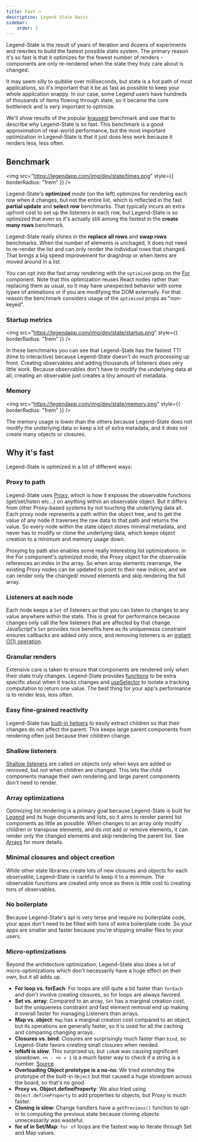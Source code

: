 ```yaml
---
title: Fast 🔥
description: Legend State Basic
sidebar:
    order: 3
---
```



Legend-State is the result of years of iteration and dozens of experiments and rewrites to build the fastest possible state system. The primary reason it's so fast is that it optimizes for the fewest number of renders - components are only re-rendered when the state they truly care about is changed.

It may seem silly to quibble over milliseconds, but state is a hot path of most applications, so it's important that it be as fast as possible to keep your whole application snappy. In our case, some Legend users have hundreds of thousands of items flowing through state, so it became the core bottleneck and is very important to optimize.

We'll show results of the popular [krausest](https://github.com/krausest/js-framework-benchmark) benchmark and use that to describe why Legend-State is so fast. This benchmark is a good approximation of real-world performance, but the most important optimization in Legend-State is that it just does less work because it renders less, less often.

## Benchmark

<img
  src="https://legendapp.com/img/dev/state/times.png"
  style={{ borderRadius: "1rem" }}
/>

Legend-State's **optimized** mode (on the left) optimizes for rendering each row when it changes, but not the entire list, which is reflected in the fast **partial update** and **select row** benchmarks. That typically incurs an extra upfront cost to set up the listeners in each row, but Legend-State is so optimized that even so it's actually still among the fastest in the **create many rows** benchmark.

Legend-State really shines in the **replace all rows** and **swap rows** benchmarks. When the number of elements is unchaged, it does not need to re-render the list and can only render the individual rows that changed. That brings a big speed improvement for drag/drop or when items are moved around in a list.

You can opt into the fast array rendering with the `optimized` prop on the [For](../../react/fine-grained-reactivity#for) component. Note that this optimization reuses React nodes rather than replacing them as usual, so it may have unexpected behavior with some types of animations or if you are modifying the DOM externally. For that reason the benchmark considers usage of the `optimized` props as "non-keyed".

### Startup metrics

<img
  src="https://legendapp.com/img/dev/state/startup.png"
  style={{ borderRadius: "1rem" }}
/>

In these benchmarks you can see that Legend-State has the fastest TTI (time to interactive) because Legend-State doesn't do much processing up front. Creating observables and adding thousands of listeners does very little work. Because observables don't have to modify the underlying data at all, creating an observable just creates a tiny amount of metadata.

### Memory

<img
  src="https://legendapp.com/img/dev/state/memory.png"
  style={{ borderRadius: "1rem" }}
/>

The memory usage is lower than the others because Legend-State does not modify the underlying data or keep a lot of extra metadata, and it does not create many objects or closures.

## Why it's fast

Legend-State is optimized in a lot of different ways:

### Proxy to path

Legend-State uses [Proxy](https://developer.mozilla.org/en-US/docs/Web/JavaScript/Reference/Global_Objects/Proxy), which is how it exposes the observable functions (get/set/listen etc...) on anything within an observable object. But it differs from other Proxy-based systems by not touching the underlying data all. Each proxy node represents a path within the object tree, and to get the value of any node it traverses the raw data to that path and returns the value. So every node within the state object stores minimal metadata, and never has to modify or clone the underlying data, which keeps object creation to a minimum and memory usage down.

Proxying by path also enables some really interesting list optimizations: in the For component's optimized mode, the Proxy object for the observable references an index in the array. So when array elements rearrange, the existing Proxy nodes can be updated to point to their new indices, and we can render only the changed/ moved elements and skip rendering the full array.

### Listeners at each node

Each node keeps a `Set` of listeners so that you can listen to changes to any value anywhere within the state. This is great for performance because changes only call the few listeners that are affected by that change. JavaScript's `Set` provides nice benefits here as its uniquenesss constraint ensures callbacks are added only once, and removing listeners is an [instant O(1) operation](https://bretcameron.medium.com/how-to-make-your-code-faster-using-javascript-sets-b432457a4a77).

### Granular renders

Extensive care is taken to ensure that components are rendered only when their state truly changes. Legend-State provides [functions](../../usage/reactivity) to be extra specific about when it tracks changes and [useSelector](../../react/react-introduction/#2-useselector) to isolate a tracking computation to return one value. The best thing for your app's performance is to render less, less often.

### Easy fine-grained reactivity

Legend-State has [built-in helpers](../../usage/reactivity) to easily extract children so that their changes do not affect the parent. This keeps large parent components from rendering often just because their children change.

<MemoExample />

### Shallow listeners

[Shallow listeners](../../usage/reactivity/#shallow-modifier) are called on objects only when keys are added or removed, but not when children are changed. This lets the child components manage their own rendering and large parent components don't need to render.

### Array optimizations

Optimizing list rendering is a primary goal because Legend-State is built for [Legend](https://www.legendapp.com) and its huge documents and lists, so it aims to render parent list components as little as possible. When changes to an array only modify children or transpose elements, and do not add or remove elements, it can render only the changed elements and skip rendering the parent list. See [Arrays](../../usage/observable/#arrays) for more details.

### Minimal closures and object creation

While other state libraries create lots of new closures and objects for each observable, Legend-State is careful to keep it to a minimum. The observable functions are created only once so there is little cost to creating tons of observables.

### No boilerplate

Because Legend-State's api is very terse and require no boilerplate code, your apps don't need to be filled with tons of extra boilerplate code. So your apps are smaller and faster because you're shipping smaller files to your users.

### Micro-optimizations

Beyond the architecture optimization, Legend-State also does a lot of micro-optimizations which don't necessarily have a huge effect on their own, but it all adds up.

- **For loop vs. forEach**: For loops are still quite a bit faster than `forEach` and don't involve creating closures, so for loops are always favored.
- **Set vs. array**: Compared to an array, `Set` has a marginal creation cost, but the uniqueness constraint and fast element removal end up making it overall faster for managing Listeners than arrays.
- **Map vs. object**: `Map` has a marginal creation cost compared to an object, but its operations are generally faster, so it is used for all the caching and comparing changing arrays.
- **Closures vs. bind**: Closures are surprisingly much faster than `bind`, so Legend-State favors creating small closures when needed.
- **isNaN is slow**: This surprised us, but `isNaN` was causing significant slowdown. `+n - +n < 1` is a much faster way to check if a string is a number. [Source](https://github.com/plotly/fast-isnumeric/blob/master/index.js)
- **Overloading Object prototype is a no-no**: We tried extending the prototype of the built-in `Object` but that caused a huge slowdown across the board, so that's no good.
- **Proxy vs. Object.defineProperty**: We also tried using `Object.defineProperty` to add properties to objects, but Proxy is much faster.
- **Cloning is slow**: Change handlers have a `getPrevious()` function to opt-in to computing the previous state because cloning objects unnecessarily was wasteful.
- **for of in Set/Map**: `for of` loops are the fastest way to iterate through Set and Map values.
